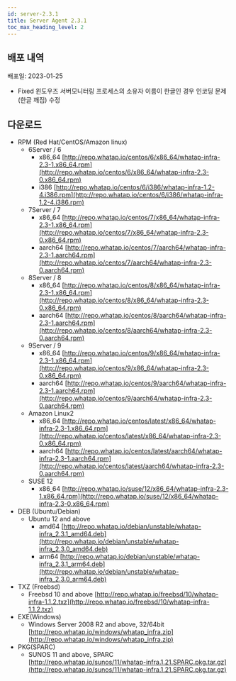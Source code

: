 ```yaml
---
id: server-2.3.1
title: Server Agent 2.3.1
toc_max_heading_level: 2
---
```



## 배포 내역

배포일: 2023-01-25

- <Status>Fixed</Status> 윈도우즈 서버모니터링 프로세스의 소유자 이름이 한글인 경우 인코딩 문제(한글 깨짐) 수정 


## 다운로드

- RPM (Red Hat/CentOS/Amazon linux)
    - 6Server / 6
        - x86_64 [http://repo.whatap.io/centos/6/x86_64/whatap-infra-2.3-1.x86_64.rpm](http://repo.whatap.io/centos/6/x86_64/whatap-infra-2.3-0.x86_64.rpm)
        - i386 [http://repo.whatap.io/centos/6/i386/whatap-infra-1.2-4.i386.rpm](http://repo.whatap.io/centos/6/i386/whatap-infra-1.2-4.i386.rpm)
    - 7Server / 7
        - x86_64 [http://repo.whatap.io/centos/7/x86_64/whatap-infra-2.3-1.x86_64.rpm](http://repo.whatap.io/centos/7/x86_64/whatap-infra-2.3-0.x86_64.rpm)
        - aarch64 [http://repo.whatap.io/centos/7/aarch64/whatap-infra-2.3-1.aarch64.rpm](http://repo.whatap.io/centos/7/aarch64/whatap-infra-2.3-0.aarch64.rpm)
    - 8Server / 8
        - x86_64 [http://repo.whatap.io/centos/8/x86_64/whatap-infra-2.3-1.x86_64.rpm](http://repo.whatap.io/centos/8/x86_64/whatap-infra-2.3-0.x86_64.rpm)
        - aarch64 [http://repo.whatap.io/centos/8/aarch64/whatap-infra-2.3-1.aarch64.rpm](http://repo.whatap.io/centos/8/aarch64/whatap-infra-2.3-0.aarch64.rpm)
    - 9Server / 9
        - x86_64 [http://repo.whatap.io/centos/9/x86_64/whatap-infra-2.3-1.x86_64.rpm](http://repo.whatap.io/centos/9/x86_64/whatap-infra-2.3-0.x86_64.rpm)
        - aarch64 [http://repo.whatap.io/centos/9/aarch64/whatap-infra-2.3-1.aarch64.rpm](http://repo.whatap.io/centos/9/aarch64/whatap-infra-2.3-0.aarch64.rpm)
    - Amazon Linux2
        - x86_64 [http://repo.whatap.io/centos/latest/x86_64/whatap-infra-2.3-1.x86_64.rpm](http://repo.whatap.io/centos/latest/x86_64/whatap-infra-2.3-0.x86_64.rpm)
        - aarch64 [http://repo.whatap.io/centos/latest/aarch64/whatap-infra-2.3-1.aarch64.rpm](http://repo.whatap.io/centos/latest/aarch64/whatap-infra-2.3-0.aarch64.rpm)
    - SUSE 12
        - x86_64 [http://repo.whatap.io/suse/12/x86_64/whatap-infra-2.3-1.x86_64.rpm](http://repo.whatap.io/suse/12/x86_64/whatap-infra-2.3-0.x86_64.rpm)
- DEB (Ubuntu/Debian)
    - Ubuntu 12 and above
        - amd64 [http://repo.whatap.io/debian/unstable/whatap-infra_2.3.1_amd64.deb](http://repo.whatap.io/debian/unstable/whatap-infra_2.3.0_amd64.deb)
        - arm64 [http://repo.whatap.io/debian/unstable/whatap-infra_2.3.1_arm64.deb](http://repo.whatap.io/debian/unstable/whatap-infra_2.3.0_arm64.deb)
- TXZ (Freebsd)
    - Freebsd 10 and above [http://repo.whatap.io/freebsd/10/whatap-infra-1.1.2.txz](http://repo.whatap.io/freebsd/10/whatap-infra-1.1.2.txz)
- EXE(Windows)
    - Windows Server 2008 R2 and above, 32/64bit [http://repo.whatap.io/windows/whatap_infra.zip](http://repo.whatap.io/windows/whatap_infra.zip)
- PKG(SPARC)
    - SUNOS 11 and above, SPARC [http://repo.whatap.io/sunos/11/whatap-infra.1.21.SPARC.pkg.tar.gz](http://repo.whatap.io/sunos/11/whatap-infra.1.21.SPARC.pkg.tar.gz)